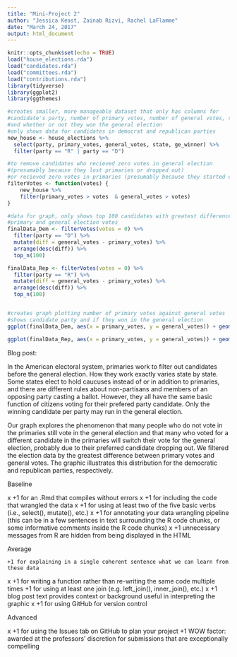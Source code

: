 ```yaml
---
title: "Mini-Project 2"
author: "Jessica Keast, Zainab Rizvi, Rachel LaFlamme"
date: "March 24, 2017"
output: html_document
---
```


```r
knitr::opts_chunk$set(echo = TRUE)
load("house_elections.rda")
load("candidates.rda")
load("committees.rda")
load("contributions.rda")
library(tidyverse)
library(ggplot2)
library(ggthemes)
```

```r
#creates smaller, more manageable dataset that only has columns for
#candidate's party, number of primary votes, number of general votes, state
#and whether or not they won the general election
#only shows data for candidates in democrat and republican parties
new_house <- house_elections %>%
  select(party, primary_votes, general_votes, state, ge_winner) %>%
  filter(party == "R" | party == "D")

#to remove candidates who recieved zero votes in general election
#(presumably because they lost primaries or dropped out)
#or recieved zero votes in primaries (presumably because they started campaign after)
filterVotes <- function(votes) {
    new_house %>%
    filter(primary_votes > votes  & general_votes > votes)
}

#data for graph, only shows top 100 candidates with greatest difference between
#primary and general election votes
finalData_Dem <- filterVotes(votes = 0) %>%
  filter(party == "D") %>%
  mutate(diff = general_votes - primary_votes) %>%
  arrange(desc(diff)) %>%
  top_n(100)

finalData_Rep <- filterVotes(votes = 0) %>%
  filter(party == "R") %>%
  mutate(diff = general_votes - primary_votes) %>%
  arrange(desc(diff)) %>%
  top_n(100)


#creates graph plotting number of primary votes against general votes
#shows candidate party and if they won in the general election
ggplot(finalData_Dem, aes(x = primary_votes, y = general_votes)) + geom_point(aes(color = party, shape = ge_winner)) + scale_color_manual(values = c("#17279C")) + geom_smooth(method = "lm", se = TRUE) + theme(panel.background = element_rect(fill = "#e6dff0"), panel.grid.major = element_line(color = "#e6dff0"), panel.grid.minor = element_line(color = "#e6dff0"))+ ylim(150000,400000)

ggplot(finalData_Rep, aes(x = primary_votes, y = general_votes)) + geom_point(aes(color = party, shape = ge_winner)) + scale_color_manual(values = c("#C32B10")) + geom_smooth(method = "lm", se = TRUE) + theme(panel.background = element_rect(fill = "#e6dff0"), panel.grid.major = element_line(color = "#e6dff0"), panel.grid.minor = element_line(color = "#e6dff0")) + ylim(150000,400000) + 
```

Blog post:

In the American electoral system, primaries work to filter out candidates before the general election. How they work exactly varies state by state. Some states elect to hold caucuses instead of or in addition to primaries, and there are different rules about non-partisans and members of an opposing party casting a ballot. However, they all have the same basic function of citizens voting for their prefered party candidate. Only the winning candidate per party may run in the general election.

Our graph explores the phenomenon that many people who do not vote in the primaries still vote in the general election and that many who voted for a different candidate in the primaries will switch their vote for the general election, probably due to their preferred candidate dropping out. We filtered the election data by the greatest difference between primary votes and general votes. The graphic illustrates this distribution for the democratic and republican parties, respectively. 

Baseline

x    +1 for an .Rmd that compiles without errors
x    +1 for including the code that wrangled the data
x    +1 for using at least two of the five basic verbs (i.e., select(), mutate(), etc.)
x    +1 for annotating your data wrangling pipeline (this can be in a few sentences in text surrounding the R code chunks, or some informative comments inside the R code chunks)
x    +1 unnecessary messages from R are hidden from being displayed in the HTML

Average

    +1 for explaining in a single coherent sentence what we can learn from these data
x   +1 for writing a function rather than re-writing the same code multiple times
    +1 for using at least one join (e.g. left_join(), inner_join(), etc.)
x    +1 blog post text provides context or background useful in interpreting the graphic
x    +1 for using GitHub for version control

Advanced

x    +1 for using the Issues tab on GitHub to plan your project
    +1 WOW factor: awarded at the professors’ discretion for submissions that are exceptionally compelling
